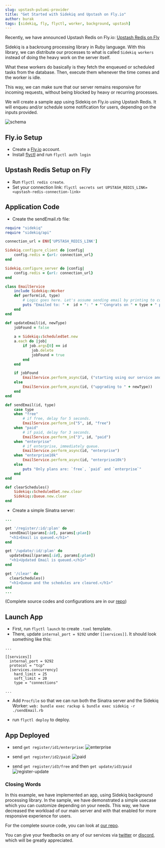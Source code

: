 ```yaml
---
slug: upstash-pulumi-provider
title: "Get Started with Sidekiq and Upstash on Fly.io"
author: burak
tags: [sidekiq, fly, flyctl, worker, background, upstash]
---
```


Recently, we have announced Upstash Redis on Fly.io: [Upstash Redis on Fly](https://fly.io/docs/reference/redis/)

Sidekiq is a backroung processing library in Ruby language. With this library, we can distribute our processes to what is called `Sidekiq workers` instead of doing the heavy work on the server itself. 

What these workers do basically is they fetch the enqueued or scheduled tasks from the database. Then, execute them whenever the time comes and the worker is idle.

This way, we can make sure that our server remains responsive for incoming requests, without being blocked by heavy or recurring processes.

We will create a sample app using Sidekiq on Fly.io using Upstash Redis. It will enqueu and/or schedule some notification for users, depending on the inputs provided.

![schema](/blog/sidekiq-fly/sidekiq.png)


## Fly.io Setup
- Create a [Fly.io](https://fly.io/) account.
- Install [flyctl](https://fly.io/docs/getting-started/installing-flyctl/) and
run `flyctl auth login`

## Upstash Redis Setup on Fly
- Run `flyctl redis create`.
- Set your connection link: `flyctl secrets set UPSTASH_REDIS_LINK=<upstash-redis-connection-link>`

## Application Code
- Create the sendEmail.rb file:

```ruby
require "sidekiq"
require "sidekiq/api"

connection_url = ENV['UPSTASH_REDIS_LINK']

Sidekiq.configure_client do |config|
    config.redis = {url: connection_url}
end

Sidekiq.configure_server do |config|
    config.redis = {url: connection_url}
end

class EmailService
    include Sidekiq::Worker
    def perform(id, type)
        # Logic goes here. Let's assume sending email by printing to console.
        puts "Emailed to: " +  id + ": " + "'Congrats on " + type + " plan.'"
    end
end

def updateEmail(id, newType)
    jobFound = false
    
    a = Sidekiq::ScheduledSet.new
    a.each do |job|
        if job.args[0] == id
            job.delete
            jobFound = true
        end
    end

    if jobFound
        EmailService.perform_async(id, ("starting using our service and upgrading it to " + newType))
    else
        EmailService.perform_async(id, ("upgrading to " + newType))
    end
end

def sendEmail(id, type)
    case type
    when "free"
        # if free, delay for 5 seconds.
        EmailService.perform_in("5", id, "free")
    when "paid"
        # if paid, delay for 3 seconds.
        EmailService.perform_in("3", id, "paid")
    when "enterprise"
        # if enterprise, immediately queue.
        EmailService.perform_async(id, "enterprise")
    when "enterprise10k"
        EmailService.perform_async(id, "enterprise10k")
    else
        puts "Only plans are: `free`, `paid` and `enterprise`"
    end
end

def clearSchedules()
    Sidekiq::ScheduledSet.new.clear
    Sidekiq::Queue.new.clear
end
```
- Create a simple Sinatra server:
```ruby
...

get '/register/:id/:plan' do
  sendEmail(params[:id], params[:plan])
  "<h1>Email is queued.</h1>"
end

get '/update/:id/:plan' do
  updateEmail(params[:id], params[:plan])
  "<h1>Updated Email is queued.</h1>"
end

get '/clear' do
  clearSchedules()
  "<h1>Queue and the schedules are cleared.</h1>"
end
...
```
(Complete source codes and configurations are in our [repo](https://github.com/upstash/redis-examples/tree/compatible-libraries/using-sidekiq))
## Launch App
- First, run `flyctl launch` to create `.toml` template. 
- There, update `internal_port = 9292` under `[[services]]`. It should look something like this:
```
...

[[services]]
  internal_port = 9292
  protocol = "tcp"
  [services.concurrency]
    hard_limit = 25
    soft_limit = 20
    type = "connections"

...

```
- Add `Procfile` so that we can run both the Sinatra server and the Sidekiq Worker:
`web: bundle exec rackup & bundle exec sidekiq -r ./sendEmail.rb`

- run `flyctl deploy` to deploy.

## App Deployed
- send `get register/id1/enterprise`:
![enterprise](/blog/sidekiq-fly/enterprise.png)


- send `get register/id2/paid`:
![paid](/blog/sidekiq-fly/paid.png)


- send `get register/id3/free` and then `get update/id3/paid`
![register-update](/blog/sidekiq-fly/register-update.png)


### Closing Words
In this example, we have implemented an app, using Sidekiq background processing library. In the sample, we have demonstrated a simple usecase which you can customize depending on your needs. This way, we have decreased the workload of our main server and with that enabled for more responsive experience for users.

For the complete source code, you can look at [our repo](https://github.com/upstash/redis-examples/tree/compatible-libraries/using-sidekiq).


You can give your feedbacks on any of our services via [twitter](https://twitter.com/upstash) or [discord](https://discord.gg/w9SenAtbme), which will be greatly appreciated.
